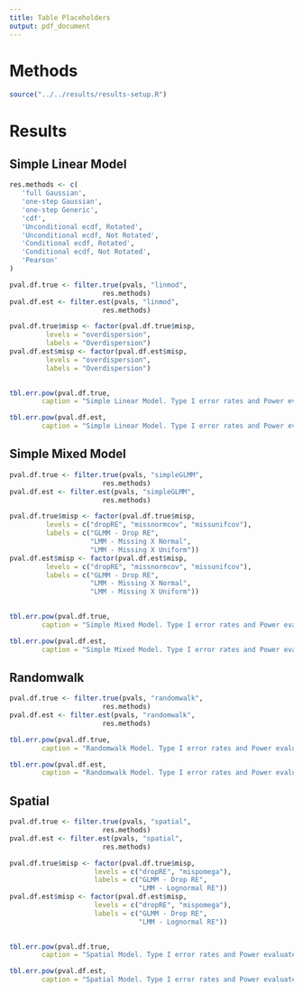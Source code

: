 ```yaml
---
title: Table Placeholders
output: pdf_document
---
```


# Methods

```r
source("../../results/results-setup.R")
```


\input{"tables/linmod-specs.tex"}

\input{"tables/simpleGLMM-specs.tex"}

\input{"tables/randomwalk-specs.tex"}

\input{"tables/spatial-specs.tex"}

```{=tex}
\clearpage
\newpage
```
# Results

## Simple Linear Model

```r
res.methods <- c(
   'full Gaussian',
   'one-step Gaussian',
   'one-step Generic',
   'cdf',
   'Unconditional ecdf, Rotated',
   'Unconditional ecdf, Not Rotated',
   'Conditional ecdf, Rotated',  
   'Conditional ecdf, Not Rotated',
   'Pearson'
)

pval.df.true <- filter.true(pvals, "linmod",
                       res.methods)
pval.df.est <- filter.est(pvals, "linmod",
                       res.methods)

pval.df.true$misp <- factor(pval.df.true$misp,
         levels = "overdispersion",
         labels = "Overdispersion")
pval.df.est$misp <- factor(pval.df.est$misp,
         levels = "overdispersion",
         labels = "Overdispersion")
  

tbl.err.pow(pval.df.true, 
        caption = "Simple Linear Model. Type I error rates and Power evaluated for each analytical and simulation method for theoretical residuals. Results are partitioned out by residual type (top to bottom).")
```

```r

tbl.err.pow(pval.df.est, 
        caption = "Simple Linear Model. Type I error rates and Power evaluated for each analytical and simulation method for estimated residuals. Results are partitioned out by residual type (top to bottom).")
```

```{=tex}
\clearpage
\newpage
```

## Simple Mixed Model

```r

pval.df.true <- filter.true(pvals, "simpleGLMM",
                       res.methods)
pval.df.est <- filter.est(pvals, "simpleGLMM",
                       res.methods)

pval.df.true$misp <- factor(pval.df.true$misp,
         levels = c("dropRE", "missnormcov", "missunifcov"),
         labels = c("GLMM - Drop RE", 
                    "LMM - Missing X Normal",
                    "LMM - Missing X Uniform"))
pval.df.est$misp <- factor(pval.df.est$misp,
         levels = c("dropRE", "missnormcov", "missunifcov"),
         labels = c("GLMM - Drop RE", 
                    "LMM - Missing X Normal",
                    "LMM - Missing X Uniform"))
  

tbl.err.pow(pval.df.true, 
        caption = "Simple Mixed Model. Type I error rates and Power evaluated for each analytical and simulation method for theoretical residuals. Results are partitioned out by model mis-specification (from left to right) and residual type (top to bottom).")
```

```r

tbl.err.pow(pval.df.est, 
        caption = "Simple Mixed Model. Type I error rates and Power evaluated for each analytical and simulation method for estimated residuals. Results are partitioned out by model mis-specification (from left to right) and residual type (top to bottom).")
```


```{=tex}
\clearpage
\newpage
```

## Randomwalk

```r

pval.df.true <- filter.true(pvals, "randomwalk",
                       res.methods)
pval.df.est <- filter.est(pvals, "randomwalk",
                       res.methods)

tbl.err.pow(pval.df.true, 
        caption = "Randomwalk Model. Type I error rates and Power evaluated for each analytical and simulation method for theoretical residuals. Results are partitioned out by model mis-specification (from left to right) and residual type (top to bottom).")
```

```r

tbl.err.pow(pval.df.est, 
        caption = "Randomwalk Model. Type I error rates and Power evaluated for each analytical and simulation method for estimated residuals. Results are partitioned out by model mis-specification (from left to right) and residual type (top to bottom).")
```



```{=tex}
\clearpage
\newpage
```

## Spatial

```r

pval.df.true <- filter.true(pvals, "spatial",
                       res.methods)
pval.df.est <- filter.est(pvals, "spatial",
                       res.methods)

pval.df.true$misp <- factor(pval.df.true$misp,
                     levels = c("dropRE", "mispomega"),
                     labels = c("GLMM - Drop RE",
                                "LMM - Lognormal RE"))
pval.df.est$misp <- factor(pval.df.est$misp,
                     levels = c("dropRE", "mispomega"),
                     labels = c("GLMM - Drop RE",
                                "LMM - Lognormal RE"))
  

tbl.err.pow(pval.df.true, 
        caption = "Spatial Model. Type I error rates and Power evaluated for each analytical and simulation method for theoretical residuals. Results are partitioned out by model mis-specification (from left to right) and residual type (top to bottom).")
```

```r

tbl.err.pow(pval.df.est, 
        caption = "Spatial Model. Type I error rates and Power evaluated for each analytical and simulation method for estimated residuals. Results are partitioned out by model mis-specification (from left to right) and residual type (top to bottom).")
```


